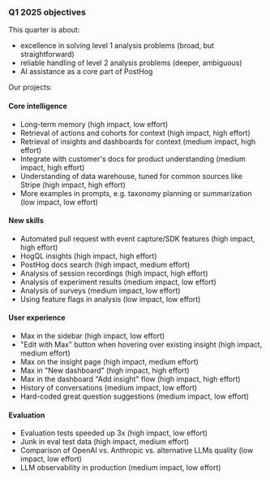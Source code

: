 ### Q1 2025 objectives

This quarter is about:

- excellence in solving level 1 analysis problems (broad, but straightforward)
- reliable handling of level 2 analysis problems (deeper, ambiguous)
- AI assistance as a core part of PostHog

Our projects:

#### Core intelligence

- Long-term memory (high impact, low effort)
- Retrieval of actions and cohorts for context (high impact, high effort)
- Retrieval of insights and dashboards for context (medium impact, high effort)
- Integrate with customer's docs for product understanding (medium impact, high effort)
- Understanding of data warehouse, tuned for common sources like Stripe (high impact, high effort)
- More examples in prompts, e.g. taxonomy planning or summarization (low impact, low effort)

#### New skills

- Automated pull request with event capture/SDK features (high impact, high effort)
- HogQL insights (high impact, high effort)
- PostHog docs search (high impact, medium effort)
- Analysis of session recordings (high impact, high effort)
- Analysis of experiment results (medium impact, low effort)
- Analysis of surveys (medium impact, low effort)
- Using feature flags in analysis (low impact, low effort)

#### User experience

- Max in the sidebar (high impact, low effort)
- "Edit with Max" button when hovering over existing insight (high impact, medium effort)
- Max on the insight page (high impact, medium effort)
- Max in "New dashboard" (high impact, high effort)
- Max in the dashboard "Add insight" flow (high impact, high effort)
- History of conversations (medium impact, low effort)
- Hard-coded great question suggestions (medium impact, low effort)

#### Evaluation

- Evaluation tests speeded up 3x (high impact, low effort)
- Junk in eval test data (high impact, medium effort)
- Comparison of OpenAI vs. Anthropic vs. alternative LLMs quality (low impact, low effort)
- LLM observability in production (medium impact, low effort)
